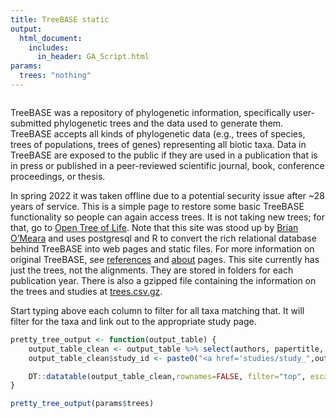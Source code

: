 ```yaml
---
title: TreeBASE static
output: 
  html_document:
    includes:
      in_header: GA_Script.html
params:
  trees: "nothing"
---
```


```r

```

TreeBASE was a repository of phylogenetic information, specifically user-submitted phylogenetic trees and the data used to generate them. TreeBASE accepts all kinds of phylogenetic data (e.g., trees of species, trees of populations, trees of genes) representing all biotic taxa. Data in TreeBASE are exposed to the public if they are used in a publication that is in press or published in a peer-reviewed scientific journal, book, conference proceedings, or thesis. 

In spring 2022 it was taken offline due to a potential security issue after ~28 years of service. This is a simple page to restore some basic TreeBASE functionality so people can again access trees. It is not taking new trees; for that, go to [Open Tree of Life](https://tree.opentreeoflife.org/). Note that this site was stood up by [Brian O'Meara](https://www.brianomeara.info) and uses postgresql and R to convert the rich relational database behind TreeBASE into web pages and static files. For more information on original TreeBASE, see [references](references.html) and [about](about.html) pages. This site currently has just the trees, not the alignments. They are stored in folders for each publication year. There is also a gzipped file containing the information on the trees and studies at [trees.csv.gz](trees.csv.gz).

Start typing above each column to filter for all taxa matching that. It will filter for the taxa and link out to the appropriate study page. 

```r
pretty_tree_output <- function(output_table) {
	output_table_clean <- output_table %>% select(authors, papertitle, journal, publishyear, doi, study_id, phylotree_id) %>% group_by(authors, papertitle, journal, publishyear, doi, study_id) %>% summarise(ntrees=n())
	output_table_clean$study_id <- paste0("<a href='studies/study_",output_table_clean$study_id, ".html'>", "study ",output_table_clean$study_id, "</a>" )

	DT::datatable(output_table_clean,rownames=FALSE, filter="top", escape=FALSE)
}

pretty_tree_output(params$trees)
```
